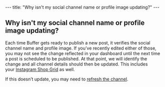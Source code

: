 --- title: "Why isn't my social channel name or profile image updating?" --- <article id="fullArticle"> <h1 class="title">Why isn't my social channel name or profile image updating?</h1> <a href="javascript:window.print()" class="printArticle" title="Print this article" aria-label="Print this Article"><i class="icon-print"></i></a> <p>Each time Buffer gets ready to publish a new post, it verifies the social channel name and profile image. If you’ve recently edited either of those, you may not see the change reflected in your dashboard until the next time a post is scheduled to be published. At that point, we will identify the change and all channel details should then be updated. This includes your&nbsp;<a href="https://buffer.helpscoutdocs.com/article/590-instagram-shop-grid" target="_self">Instagram Shop Grid</a>&nbsp;as well.&nbsp;</p> <p>If this doesn’t update, you may need to <a href="https://support.buffer.com//support.buffer.com/article/573-refreshing-a-channel-in-buffer">refresh the channel</a>.</p> </article> 